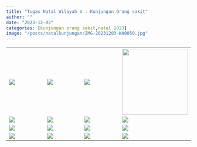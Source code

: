 ```yaml
---
title: "Tugas Natal Wilayah V : Kunjungan Orang sakit"
author: ""
date: "2023-12-03"
categories: [kunjungan orang sakit,natal 2023]
image: "/posts/natalkunjungan/IMG-20231203-WA0050.jpg"
---
```


|                                                      |                                                    |                                                       |                                                                      |
|------------------------------------------------------|----------------------------------------------------|-------------------------------------------------------|----------------------------------------------------------------------|
| ![](/posts/natalkunjungan/IMG-20231203-WA0054_1.jpg) | ![](/posts/natalkunjungan/IMG-20231203-WA0083.jpg) | ![](/posts/natalkunjungan/IMG-20231203-WA0064.jpg)    | ![](/posts/natalkunjungan/IMG-20231203-WA0080(1)_1.jpg){width="179"} |
| ![](/posts/natalkunjungan/IMG-20231203-WA0061.jpg)   | ![](/posts/natalkunjungan/IMG-20231203-WA0077.jpg) | ![](/posts/natalkunjungan/IMG-20231203-WA0087(1).jpg) | ![](/posts/natalkunjungan/IMG-20231203-WA0076.jpg)                   |
| ![](/posts/natalkunjungan/IMG-20231203-WA0069.jpg)   | ![](/posts/natalkunjungan/IMG-20231203-WA0070.jpg) | ![](/posts/natalkunjungan/IMG-20231203-WA0058.jpg)    | ![](/posts/natalkunjungan/IMG-20231203-WA0067.jpg)                   |
| ![](/posts/natalkunjungan/IMG-20231203-WA0050.jpg)   | ![](/posts/natalkunjungan/IMG-20231203-WA0053.jpg) | ![](/posts/natalkunjungan/IMG-20231203-WA0056.jpg)    | ![](/posts/natalkunjungan/IMG-20231203-WA0057.jpg)                   |
